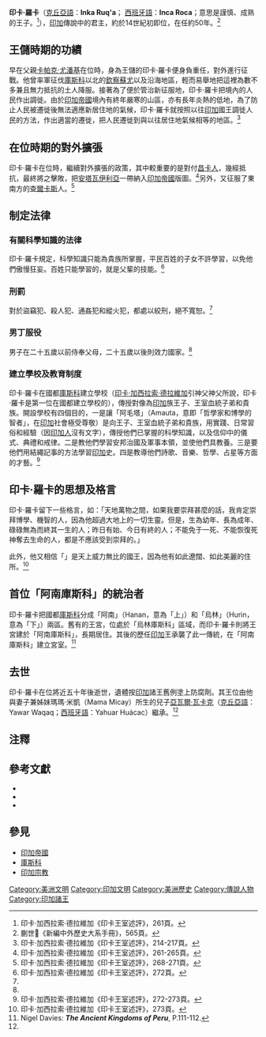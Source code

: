 {{Infobox Monarch
| name            =印卡·羅卡
| image           =hp_inka6.jpg
| caption         =印卡·羅卡畫像
| title           =[[薩帕·印卡|薩帕·印卡]]（獨一無二的君主）
|}}
'''印卡·羅卡'''（[[克丘亞語|克丘亞語]]：'''Inka Ruq'a'''； [[西班牙語|西班牙語]]：'''Inca Roca'''；意思是謹慎、成熟的王子。<ref>印卡·加西拉索·德拉維加《印卡王室述評》，261頁。</ref>），[[印加|印加]]傳說中的君主，約於14世紀初即位，在任約50年。<ref>蒯世𤈇《新編中外歷史大系手冊》，565頁。</ref>

== 王儲時期的功績 ==
早在父親[[卡帕克·尤潘基|卡帕克·尤潘基]]在位時，身為王儲的印卡·羅卡便身負重任，對外進行征戰。他曾率軍征伐[[庫斯科|庫斯科]]以北的[[欽察蘇尤|欽察蘇尤]]以及沿海地區，輕而易舉地把這裡為數不多兼且無力抵抗的土人降服。接著為了便於管治新征服地，印卡·羅卡把境內的人民作出調徙。由於[[印加帝國|印加帝國]]境內有終年嚴寒的山區，亦有長年炎熱的低地，為了防止人民被遷徙後無法適應新居住地的氣候，印卡·羅卡就按照以往[[印加|印加]]國王調徙人民的方法，作出適當的遷徙，把人民遷徙到與以往居住地氣候相等的地區。<ref>印卡·加西拉索·德拉維加《印卡王室述評》，214-217頁。</ref>

== 在位時期的對外擴張 ==
印卡·羅卡在位時，繼續對外擴張的政策，其中較重要的是對付[[昌卡人|昌卡人]]，幾經抵抗，最終將之擊敗，把[[安達韋拉斯省|安塔瓦伊利亞]]一帶納入[[印加帝國|印加帝國]]版圖。<ref>印卡·加西拉索·德拉維加《印卡王室述評》，261-265頁。</ref>另外，又征服了東南方的[[查爾卡斯省|查爾卡斯]]人。<ref>印卡·加西拉索·德拉維加《印卡王室述評》，268-271頁。</ref>

== 制定法律 ==
=== 有關科學知識的法律 ===
印卡·羅卡規定，科學知識只能為貴族所掌握，平民百姓的子女不許學習，以免他們傲慢狂妄。百姓只能學習的，就是父輩的技能。<ref name="印卡王室述評272">印卡·加西拉索·德拉維加《印卡王室述評》，272頁。</ref>

=== 刑罰 ===
對於盜竊犯、殺人犯、通姦犯和縱火犯，都處以絞刑，絕不寬恕。<ref name="印卡王室述評272" />

=== 男丁服役 ===
男子在二十五歲以前侍奉父母，二十五歲以後則效力國家。<ref name="印卡王室述評272" />

=== 建立學校及教育制度 ===
印卡·羅卡在國都[[庫斯科|庫斯科]]建立學校（[[印卡·加西拉索·德拉維加|印卡·加西拉索·德拉維加]]引神父{{le|布拉斯·巴萊拉|Blas Valera}}神父所說，印卡·羅卡是第一位在國都建立學校的），傳授對像為[[印加|印加]]族王子、王室血統子弟和貴族。開設學校有四個目的，一是讓「阿毛塔」（Amauta，意即「哲學家和博學的智者」，在[[印加|印加]]社會極受尊敬）是向王子、王室血統子弟和貴族，用實踐、日常習俗和經驗（因[[印加人|印加人]]沒有文字），傳授他們已掌握的科學知識，以及信仰中的儀式、典禮和戒律。二是教他們學習安邦治國及軍事本領，並使他們具教養。三是要他們用結繩記事的方法學習[[印加|印加]]史。四是教導他們詩歌、音樂、哲學、占星等方面的才藝。<ref>印卡·加西拉索·德拉維加《印卡王室述評》，272-273頁。</ref>

== 印卡·羅卡的思想及格言 ==
印卡·羅卡留下一些格言，如：「天地萬物之間，如果我要崇拜甚麼的話，我肯定崇拜博學、機智的人，因為他超過大地上的一切生靈。但是，生為幼年、長為成年、碌碌無為而終其一生的人；昨日有始、今日有終的人；不能免于一死、不能恢復死神奪去生命的人，都是不應該受到崇拜的。」

此外，他又相信「{{le|帕查卡馬克|Pacha Kamaq}}」是天上威力無比的國王，因為他有如此遼闊、如此美麗的住所。<ref>印卡·加西拉索·德拉維加《印卡王室述評》，273頁。</ref>

== 首位「阿南庫斯科」的統治者 ==
印卡·羅卡把國都[[庫斯科|庫斯科]]分成「阿南」（Hanan，意為「上」）和「烏林」（Hurin，意為「下」）兩區。舊有的王宮，位處於「烏林庫斯科」區域，而印卡·羅卡則將王宮建於「阿南庫斯科」，長期居住。其後的歷任[[印加|印加]]王承襲了此一傳統，在「阿南庫斯科」建立宮室。<ref>Nigel Davies: '''''The Ancient Kingdoms of Peru''''', P.111-112.</ref>

== 去世 ==
印卡·羅卡在位將近五十年後逝世，遺體按[[印加|印加]]諸王舊例塗上防腐劑。其王位由他與妻子兼姊妹瑪瑪·米凱（Mama Micay）所生的兒子[[亞瓦爾·瓦卡克|亞瓦爾·瓦卡克]]（[[克丘亞語|克丘亞語]]：Yawar Waqaq；[[西班牙語|西班牙語]]：Yahuar Huácac）繼承。<ref name="印卡王室述評272" />

== 注釋 ==
{{reflist|2}}

== 參考文獻 ==
<div class="references-small">
* {{zh}}{{cite book|title=《[[印卡王室述評|印卡王室述評]]》|author=[[印卡·加西拉索·德拉維加|印卡·加西拉索·德拉維加]]|others=[[白鳳森|白鳳森]]、[[楊衍永|楊衍永]]譯|location=[[北京|北京]]|publisher=[[商務印書館|商務印書館]]（1996）ISBN 7100014018}}
* {{zh}}{{cite book|title=《[[新編中外歷史大系手冊|新編中外歷史大系手冊]]》|author=蒯世𤈇|location=[[北京|北京]]|publisher=[[社會科學文獻出版社|社會科學文獻出版社]]（1996）ISBN 7800505707}}
* {{en}}{{cite book|title='''''The Ancient Kingdoms of Peru'''''|year=1997|url=https://archive.org/details/ancientkingdomso0000davi|author=Nigel Davies|location=London|publisher=Penguin（1997）ISBN 0140233814}}
</div>

== 參見 ==
{{Commonscat|Inca_Roca}}
* [[印加帝國|印加帝國]]
* [[庫斯科|庫斯科]]
* [[印加宗教|印加宗教]]

{{start box}}
{{succession box|[[卡帕克·尤潘基|卡帕克·尤潘基]]| [[亞瓦爾·瓦卡克|亞瓦爾·瓦卡克]]|[[薩帕·印卡|薩帕·印卡]]|14世紀初繼任，在位約五十年}}

[[Category:美洲文明|Category:美洲文明]]
[[Category:印加文明|Category:印加文明]]
[[Category:美洲歷史|Category:美洲歷史]]
[[Category:傳說人物|Category:傳說人物]]
[[Category:印加諸王|Category:印加諸王]]